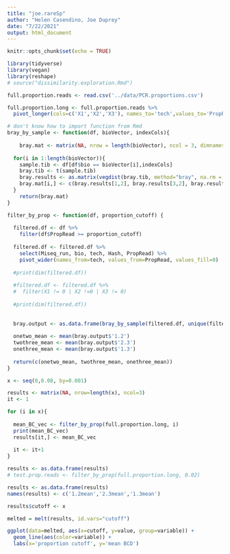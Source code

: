 ```yaml
---
title: "joe.rareSp"
author: "Helen Casendino, Joe Duprey"
date: "7/22/2021"
output: html_document
---
```


```r
knitr::opts_chunk$set(echo = TRUE)

library(tidyverse)
library(vegan)
library(reshape)
# source("dissimilarity.exploration.Rmd")
```


```r
full.proportion.reads <- read.csv('../data/PCR.proportions.csv')
```

```r
full.proportion.long <- full.proportion.reads %>%
  pivot_longer(cols=c('X1','X2','X3'), names_to='tech',values_to='PropRead')
```

```r
# don't know how to import function from Rmd
bray_by_sample <- function(df, bioVector, indexCols){  
  
    bray.mat <- matrix(NA, nrow = length(bioVector), ncol = 3, dimnames = list(bioVector, c(1.2,2.3,1.3))) # different PCR rep combinations
  
  for(i in 1:length(bioVector)){
    sample.tib <- df[df$bio == bioVector[i],indexCols]
    bray.tib <- t(sample.tib)
    bray.results <- as.matrix(vegdist(bray.tib, method="bray", na.rm = T))
    bray.mat[i,] <- c(bray.results[1,2], bray.results[3,2], bray.results[1,3]) # PCR 1&2, 2&3, 1&3
  }
    return(bray.mat)
}

```


```r
filter_by_prop <- function(df, proportion_cutoff) {
  
  filtered.df <- df %>%
    filter(df$PropRead >= proportion_cutoff) 
    
  filtered.df <- filtered.df %>%  
    select(Miseq_run, bio, tech, Hash, PropRead) %>%
    pivot_wider(names_from=tech, values_from=PropRead, values_fill=0) 
    
  #print(dim(filtered.df))  
  
  #filtered.df <- filtered.df %>%  
  #  filter(X1 != 0 | X2 !=0 | X3 != 0)
  
  #print(dim(filtered.df))  
  
  
  bray.output <- as.data.frame(bray_by_sample(filtered.df, unique(filtered.df$bio), c(4:6)))
  
  onetwo_mean <- mean(bray.output$'1.2')
  twothree_mean <- mean(bray.output$'2.3')
  onethree_mean <- mean(bray.output$'1.3')
  
  return(c(onetwo_mean, twothree_mean, onethree_mean))
}
```

```r
x <- seq(0,0.08, by=0.001)

results <- matrix(NA, nrow=length(x), ncol=3)
it <- 1 

for (i in x){
  
  mean_BC_vec <- filter_by_prop(full.proportion.long, i) 
  print(mean_BC_vec)
  results[it,] <- mean_BC_vec
  
  it <- it+1
}

results <- as.data.frame(results)
# test.prop.reads <- filter_by_prop(full.proportion.long, 0.02) 
```
```r
results <- as.data.frame(results)
names(results) <- c('1.2mean','2.3mean','1.3mean')

results$cutoff <- x

melted = melt(results, id.vars="cutoff")

```

```r
ggplot(data=melted, aes(x=cutoff, y=value, group=variable)) + 
  geom_line(aes(color=variable)) +
  labs(x='proportion cutoff', y='mean BCD')
```

